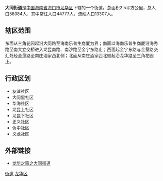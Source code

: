 {{Infobox Settlement
| name = 大同街道
| image_skyline = File:乐普生2005 - panoramio.jpg
| imagesize = 250px
| image_caption = 2005年的乐普生商厦（今佳心百货）
| image_flag = 
| image_shield = 
| pushpin_map = 
| pushpin_label_position = bottom
| subdivision_type = 国家
| subdivision_name = {{CHN}}
| subdivision_type1 = [[中华人民共和国行政区划|省]]
| subdivision_name1 = [[海南省|海南省]]
| subdivision_type2 = [[海南省行政区划|市]]
| subdivision_name2 =  [[海口市|海口市]]
| subdivision_type3 = [[海口市行政区划|区]]
| subdivision_name3 = [[龙华区_(海口市)|龙华区]]
| elevation_m = 
| elevation_ft = 
| area_total_km2 = 2.5
| population_as_of = 
| population_total = 50309
| population_density_km2 = auto
| timezone = [[北京时间|北京时间]]
| utc_offset = +8
| timezone_DST = 
| utc_offset_DST = 
| latd = 
| latm = 
| lats = 
| latNS = 
| longd = 
| longm = 
| longs = 
| longEW = 
| postal_code_type = 邮政编码
| postal_code = 570105
| blank_name = 电话区号
| blank_info = 0898
| website = 
}}
'''大同街道'''是[[中国|中国]][[海南省|海南省]][[海口市|海口市]][[龙华区_(海口市)|龙华区]]下辖的一个街道。总面积2.5平方公里，总人口58084人，其中常住人口44777人，流动人口13307人。

==辖区范围==
东面从三角花园起沿大同路至海南乐普生商厦为界；南面以海南乐普生商厦沿海秀路至南大立交桥进入龙昆南路、南沙路至金宇东路止；西面起金宇东路与金垦路交汇处经金垦路至南庄酒家西北侧；北面从南庄酒家西北侧起沿龙华路至三角花园止。

==行政区划==
*友谊社区
*大同里社区
*华海社区
*龙昆上社区
*龙昆下社区
*正义社区
*侨中社区
*义龙社区

==外部链接==
*[https://web.archive.org/web/20090403031407/http://www.hklhq.gov.cn/tszf/displayer.asp?ID=76 龙华之窗之大同街道]

{{海南小作品}}
{{龙华区行政区划}}
[[Category:海口市龙华区行政区划|街道]]
[[Category:海口街道_(行政区划)|龙华区]]